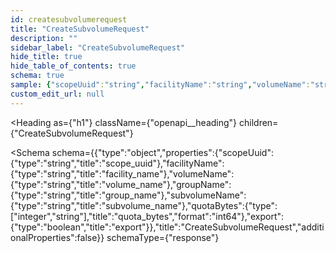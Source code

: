 ```yaml
---
id: createsubvolumerequest
title: "CreateSubvolumeRequest"
description: ""
sidebar_label: "CreateSubvolumeRequest"
hide_title: true
hide_table_of_contents: true
schema: true
sample: {"scopeUuid":"string","facilityName":"string","volumeName":"string","groupName":"string","subvolumeName":"string","quotaBytes":0,"export":true}
custom_edit_url: null
---
```



<Heading
  as={"h1"}
  className={"openapi__heading"}
  children={"CreateSubvolumeRequest"}
>
</Heading>





<Schema
  schema={{"type":"object","properties":{"scopeUuid":{"type":"string","title":"scope_uuid"},"facilityName":{"type":"string","title":"facility_name"},"volumeName":{"type":"string","title":"volume_name"},"groupName":{"type":"string","title":"group_name"},"subvolumeName":{"type":"string","title":"subvolume_name"},"quotaBytes":{"type":["integer","string"],"title":"quota_bytes","format":"int64"},"export":{"type":"boolean","title":"export"}},"title":"CreateSubvolumeRequest","additionalProperties":false}}
  schemaType={"response"}
>
  
</Schema>
            